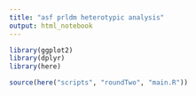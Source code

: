 ```yaml
---
title: "asf prldm heterotypic analysis"
output: html_notebook
---
```


```r
library(ggplot2)
library(dplyr)
library(here)

source(here("scripts", "roundTwo", "main.R"))
```

```r

```

